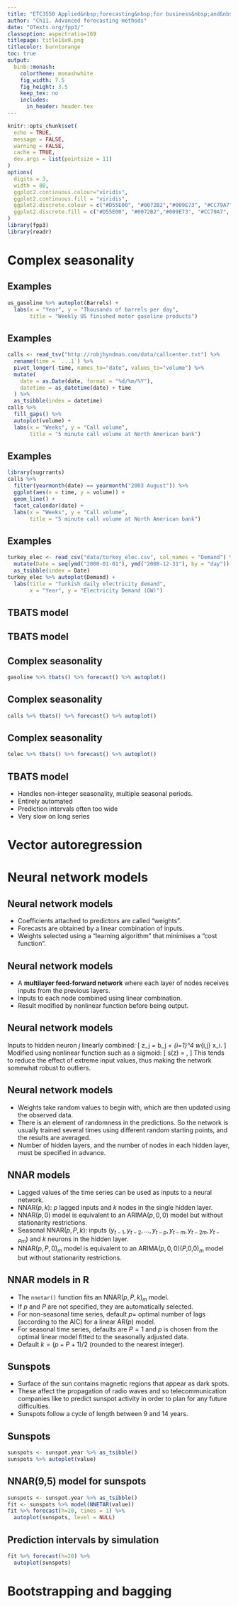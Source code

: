 ```yaml
---
title: "ETC3550 Applied&nbsp;forecasting&nbsp;for business&nbsp;and&nbsp;economics"
author: "Ch11. Advanced forecasting methods"
date: "OTexts.org/fpp3/"
classoption: aspectratio=169
titlepage: title16x9.png
titlecolor: burntorange
toc: true
output:
  binb::monash:
    colortheme: monashwhite
    fig_width: 7.5
    fig_height: 3.5
    keep_tex: no
    includes:
      in_header: header.tex
---
```


```r
knitr::opts_chunk$set(
  echo = TRUE,
  message = FALSE,
  warning = FALSE,
  cache = TRUE,
  dev.args = list(pointsize = 11)
)
options(
  digits = 3,
  width = 80,
  ggplot2.continuous.colour="viridis",
  ggplot2.continuous.fill = "viridis",
  ggplot2.discrete.colour = c("#D55E00", "#0072B2","#009E73", "#CC79A7", "#E69F00", "#56B4E9", "#F0E442"),
  ggplot2.discrete.fill = c("#D55E00", "#0072B2","#009E73", "#CC79A7", "#E69F00", "#56B4E9", "#F0E442")
)
library(fpp3)
library(readr)
```

# Complex seasonality

## Examples

```r
us_gasoline %>% autoplot(Barrels) +
  labs(x = "Year", y = "Thousands of barrels per day",
       title = "Weekly US finished motor gasoline products")
```

## Examples

```r
calls <- read_tsv("http://robjhyndman.com/data/callcenter.txt") %>%
  rename(time = `...1`) %>%
  pivot_longer(-time, names_to="date", values_to="volume") %>%
  mutate(
    date = as.Date(date, format = "%d/%m/%Y"),
    datetime = as_datetime(date) + time
  ) %>%
  as_tsibble(index = datetime)
calls %>%
  fill_gaps() %>%
  autoplot(volume) +
  labs(x = "Weeks", y = "Call volume",
       title = "5 minute call volume at North American bank")
```

## Examples

```r
library(sugrrants)
calls %>%
  filter(yearmonth(date) == yearmonth("2003 August")) %>%
  ggplot(aes(x = time, y = volume)) +
  geom_line() +
  facet_calendar(date) +
  labs(x = "Weeks", y = "Call volume",
       title = "5 minute call volume at North American bank")
```


## Examples

```r
turkey_elec <- read_csv("data/turkey_elec.csv", col_names = "Demand") %>%
  mutate(Date = seq(ymd("2000-01-01"), ymd("2008-12-31"), by = "day")) %>%
  as_tsibble(index = Date)
turkey_elec %>% autoplot(Demand) +
  labs(title = "Turkish daily electricity demand",
       x = "Year", y = "Electricity Demand (GW)")
```

## TBATS model

\begin{alertblock}{\Large TBATS}
\textbf{\Large T}rigonometric terms for seasonality\\
\textbf{\Large B}ox-Cox transformations for heterogeneity\\
\textbf{\Large A}RMA errors for short-term dynamics\\
\textbf{\Large T}rend (possibly damped)\\
\textbf{\Large S}easonal (including multiple and\\\hfill non-integer periods)
\end{alertblock}

## TBATS model
\vspace*{-0.8cm}\fontsize{13}{14}\sf

\begin{align*}
y_t&= \text{observation at time $t$}\\
y_t^{(\omega)} &= \begin{cases} (y_t^\omega-1)/\omega & \text{if $\omega\ne0$};\\
\log y_t & \text{if $\omega=0$}.\end{cases}\hspace*{10cm}\\
y_t^{(\omega)} &= \ell_{t-1} + \phi b_{t-1} + \sum_{i=1}^M s_{t-m_i}^{(i)} + d_t\\
\ell_t &= \ell_{t-1} + \phi b_{t-1} + \alpha d_t\\
b_t &= (1-\phi) b + \phi b_{t-1} + \beta d_{t}\\
d_t &= \sum_{i=1}^p \phi_i d_{t-i} + \sum_{j=1}^q \theta_j \varepsilon_{t-j} + \varepsilon_t\\
s_t^{(i)} &= \sum_{j=1}^{k_i} s_{j,t}^{(i)}
\end{align*}
\begin{textblock}{8}(4.3,7.5)
\begin{align*}
s_{j,t}^{(i)} &= \phantom{-}s_{j,t-1}^{(i)}\cos \lambda_j^{(i)} + s_{j,t-1}^{*(i)}\sin \lambda_j^{(i)} + \gamma_1^{(i)} d_t\\
s_{j,t}^{(i)} &= -s_{j,t-1}^{(i)}\sin \lambda_j^{(i)} + s_{j,t-1}^{*(i)}\cos \lambda_j^{(i)} + \gamma_2^{(i)} d_t
\end{align*}
\end{textblock}

\only<2->{\begin{textblock}{5}(7.3,1.8)\begin{block}{}Box-Cox transformation\end{block}\end{textblock}}
\only<3->{\begin{textblock}{5}(7.3,3.4)\begin{block}{}$M$ seasonal periods\end{block}\end{textblock}}
\only<4->{\begin{textblock}{5}(7.3,4.7)\begin{block}{}global and local trend\end{block}\end{textblock}}
\only<5->{\begin{textblock}{5}(7.3,6.0)\begin{block}{}ARMA error\end{block}\end{textblock}}
\only<6->{\begin{textblock}{5}(7.3,7.3)\begin{block}{}Fourier-like seasonal terms\end{block}\end{textblock}}

\only<7>{\begin{textblock}{4}(2.5,2.5)\large\begin{alertblock}{TBATS}
\textbf{T}rigonometric\\
\textbf{B}ox-Cox\\
\textbf{A}RMA\\
\textbf{T}rend\\
\textbf{S}easonal
\end{alertblock}\end{textblock}}

## Complex seasonality
\fontsize{12}{14}\sf

```r
gasoline %>% tbats() %>% forecast() %>% autoplot()
```

## Complex seasonality
\fontsize{12}{14}\sf

```r
calls %>% tbats() %>% forecast() %>% autoplot()
```

## Complex seasonality
\fontsize{12}{14}\sf

```r
telec %>% tbats() %>% forecast() %>% autoplot()
```


## TBATS model

\begin{alertblock}{\Large TBATS}\fontsize{13.5}{19}\sf
\textbf{\Large T}rigonometric terms for seasonality\\
\textbf{\Large B}ox-Cox transformations for heterogeneity\\
\textbf{\Large A}RMA errors for short-term dynamics\\
\textbf{\Large T}rend (possibly damped)\\
\textbf{\Large S}easonal (including multiple and non-integer periods)
\end{alertblock}\vspace*{0.1cm}\fontsize{13}{15}\sf

* Handles non-integer seasonality, multiple seasonal periods.
* Entirely automated
* Prediction intervals often too wide
* Very slow on long series


\vspace*{10cm}

# Vector autoregression

# Neural network models

## Neural network models

\alert{Simplest version: linear regression}

\begin{tikzpicture}[shorten >=1pt,->,draw=black!50, node distance=2.5cm]
    \tikzstyle{every pin edge}=[<-,shorten <=1pt]
    \tikzstyle{neuron}=[circle,fill=black!25,minimum size=17pt,inner sep=0pt]
    \tikzstyle{input neuron}=[neuron, fill=green!50];
    \tikzstyle{output neuron}=[neuron, fill=red!50];
    \tikzstyle{hidden neuron}=[neuron, fill=blue!50];
    \tikzstyle{annot} = [text width=4em, text centered]
    % Draw the input layer nodes
    \foreach \name / \y in {1,...,4}
    % This is the same as writing \foreach \name / \y in {1/1,2/2,3/3,4/4}
        \node[input neuron, pin=left:Input \#\y] (I-\name) at (0,-\y) {};
    % Draw the output layer node
    \node[output neuron,pin={[pin edge={->}]right:Output}, right of=I-2, yshift=-0.5cm] (O) {};
    % Connect every node in the  layer with the output layer
    \foreach \source in {1,...,4}
        \path (I-\source) edge (O);
    % Annotate the layers
    \node[annot] (input) {Input layer};
    \node[annot,right of=input] {Output layer};
\end{tikzpicture}\pause\fontsize{12}{14}\sf\vspace*{-0.2cm}

* Coefficients attached to predictors are called "weights".
* Forecasts are obtained by a linear combination of inputs.
* Weights selected using a "learning algorithm" that minimises a "cost function".

## Neural network models

\alert{Nonlinear model with one hidden layer}

\begin{tikzpicture}[shorten >=1pt,->,draw=black!50, node distance=2.5cm]
    \tikzstyle{every pin edge}=[<-,shorten <=1pt]
    \tikzstyle{neuron}=[circle,fill=black!25,minimum size=17pt,inner sep=0pt]
    \tikzstyle{input neuron}=[neuron, fill=green!50];
    \tikzstyle{output neuron}=[neuron, fill=red!50];
    \tikzstyle{hidden neuron}=[neuron, fill=blue!50];
    \tikzstyle{annot} = [text width=4em, text centered]
    % Draw the input layer nodes
    \foreach \name / \y in {1,...,4}
    % This is the same as writing \foreach \name / \y in {1/1,2/2,3/3,4/4}
        \node[input neuron, pin=left:Input \#\y] (I-\name) at (0,-\y) {};
    % Draw the hidden layer nodes
    \foreach \name / \y in {1,...,3}
        \path[yshift=-.5cm]
            node[hidden neuron] (H-\name) at (2.5cm,-\y cm) {};
    % Draw the output layer node
    \node[output neuron,pin={[pin edge={->}]right:Output}, right of=H-2] (O) {};
    % Connect every node in the input layer with every node in the
    % hidden layer.
    \foreach \source in {1,...,4}
        \foreach \dest in {1,...,3}
            \path (I-\source) edge (H-\dest);
    % Connect every node in the hidden layer with the output layer
    \foreach \source in {1,...,3}
        \path (H-\source) edge (O);
    % Annotate the layers
    \node[annot,above of=H-2, node distance=2.5cm] (hl) {Hidden layer};
    \node[annot,left of=hl] {Input layer};
    \node[annot,right of=hl] {Output layer};
\end{tikzpicture}
\pause\vspace*{-0.1cm}\fontsize{13}{13}\sf
* A **multilayer feed-forward network** where each layer of nodes receives inputs from the previous layers.
* Inputs to each node combined using linear combination.
* Result modified by nonlinear function before being output.

## Neural network models

Inputs to hidden neuron $j$ linearly combined:
\[
z_j = b_j + \sum_{i=1}^4 w_{i,j} x_i.
\]
Modified using nonlinear function such as a sigmoid:
\[
s(z) = \frac{1}{1+e^{-z}},
\]
This tends to reduce the effect of extreme input values, thus making the network somewhat robust to outliers.

## Neural network models

* Weights take random  values to begin with, which are then updated using the observed data.
* There is an element of randomness in the predictions. So the network is usually trained several times using different random starting points, and the results are averaged.
* Number of hidden layers, and the number of nodes in each hidden layer, must be specified in advance.

## NNAR models
\fontsize{14}{15}\sf

* Lagged values of the time series can be used as inputs to a neural network.
* NNAR($p,k$): $p$ lagged inputs and $k$ nodes in the single hidden layer.
* NNAR($p,0$) model is equivalent to an ARIMA($p,0,0$) model but without stationarity restrictions.
* Seasonal NNAR($p,P,k$): inputs $(y_{t-1},y_{t-2},\dots,y_{t-p},y_{t-m},y_{t-2m},y_{t-Pm})$ and $k$ neurons in the hidden layer.
* NNAR($p,P,0$)$_m$ model is equivalent to an ARIMA($p,0,0$)($P$,0,0)$_m$ model but without stationarity restrictions.

## NNAR models in R
\fontsize{14}{16}\sf

* The `nnetar()` function fits an NNAR($p,P,k$)$_m$ model.
* If $p$ and $P$ are not specified, they are automatically selected.
* For non-seasonal time series, default $p=$ optimal number of lags (according to the AIC) for a linear AR($p$) model.
* For seasonal time series, defaults are $P=1$ and $p$ is chosen from the optimal linear model fitted to the seasonally adjusted data.
* Default $k=(p+P+1)/2$ (rounded to the nearest integer).

## Sunspots

* Surface of the sun contains magnetic regions that appear as dark spots.
* These affect the propagation of radio waves and so telecommunication companies like to predict sunspot activity in order to plan for any future difficulties.
* Sunspots follow a cycle of length between 9 and 14 years.

## Sunspots
\fontsize{11}{11}\sf

```r
sunspots <- sunspot.year %>% as_tsibble()
sunspots %>% autoplot(value)
```

## NNAR(9,5) model for sunspots
\fontsize{11}{11}\sf

```r
sunspots <- sunspot.year %>% as_tsibble()
fit <- sunspots %>% model(NNETAR(value))
fit %>% forecast(h=20, times = 1) %>%
  autoplot(sunspots, level = NULL)
```

## Prediction intervals by simulation
\fontsize{11}{11}\sf

```r
fit %>% forecast(h=20) %>%
  autoplot(sunspots)
```

# Bootstrapping and bagging
